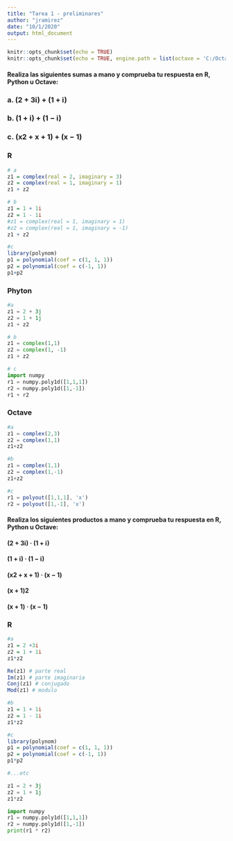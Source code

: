 ```yaml
---
title: "Tarea 1 - preliminares"
author: "jramirez"
date: "10/1/2020"
output: html_document
---
```


```r
knitr::opts_chunk$set(echo = TRUE)
knitr::opts_chunk$set(echo = TRUE, engine.path = list(octave = 'C:/Octave/Octave-5.1.0.0/mingw64/bin/octave-cli'))

```

#### Realiza las siguientes sumas a mano y comprueba tu respuesta en R, Python u Octave:
### a. (2 + 3i) + (1 + i)
### b. (1 + i) + (1 − i)
### c. (x2 + x + 1) + (x − 1)

### R
```r
# a
z1 = complex(real = 2, imaginary = 3)
z2 = complex(real = 1, imaginary = 1)
z1 + z2

# b
z1 = 1 + 1i
z2 = 1 - 1i
#z1 = complex(real = 1, imaginary = 1)
#z2 = complex(real = 1, imaginary = -1)
z1 + z2

#c
library(polynom)
p1 = polynomial(coef = c(1, 1, 1))
p2 = polynomial(coef = c(-1, 1))
p1+p2

```

### Phyton
```python
#a
z1 = 2 + 3j
z2 = 1 + 1j
z1 + z2

# b
z1 = complex(1,1)
z2 = complex(1, -1)
z1 + z2

# c
import numpy
r1 = numpy.poly1d([1,1,1])
r2 = numpy.poly1d([1,-1])
r1 + r2


```

### Octave
```octave
#a
z1 = complex(2,3)
z2 = complex(1,1)
z1+z2

#b
z1 = complex(1,1)
z2 = complex(1,-1)
z1+z2

#c
r1 = polyout([1,1,1], 'x')
r2 = polyout([1,-1], 'x')

```

#### Realiza los siguientes productos a mano y comprueba tu respuesta en R, Python u Octave:
#### (2 + 3i) · (1 + i)
#### (1 + i) · (1 − i)
#### (x2 + x + 1) · (x − 1)
#### (x + 1)2
#### (x + 1) · (x − 1)

### R
```r

#a
z1 = 2 +3i
z2 = 1 + 1i
z1*z2

Re(z1) # parte real
Im(z1) # parte imaginaria
Conj(z1) # conjugado
Mod(z1) # modulo

#b
z1 = 1 + 1i
z2 = 1 - 1i
z1*z2

#c 
library(polynom)
p1 = polynomial(coef = c(1, 1, 1))
p2 = polynomial(coef = c(-1, 1))
p1*p2

#...etc

```
```python
z1 = 2 + 3j
z2 = 1 + 1j
z1*z2

import numpy
r1 = numpy.poly1d([1,1,1])
r2 = numpy.poly1d([1,-1])
print(r1 * r2)

```




